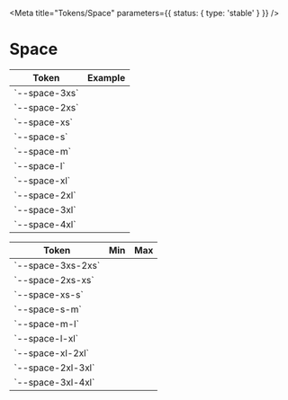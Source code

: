 
<Meta title="Tokens/Space" parameters={{ status: { type: 'stable' } }} />

# Space

<div className="inline align-start gap-xl">
  <table>
    <thead>
      <tr>
        <th>Token</th>
        <th>Example</th>
      </tr>
    </thead>
    <tbody>
      <tr>
        <td>`--space-3xs`</td>
        <td>
          <div
            className="spacing-demo"
            style={{
              width: 'var(--space-3xs)',
              height: 'var(--space-3xs)',
              backgroundColor: 'var(--color-primary)'
            }}
          ></div>
        </td>
      </tr>
      <tr>
        <td>`--space-2xs`</td>
        <td>
          <div
            className="spacing-demo"
            style={{
              width: 'var(--space-2xs)',
              height: 'var(--space-2xs)',
              backgroundColor: 'var(--color-primary)'
            }}
          ></div>
        </td>
      </tr>
      <tr>
        <td>`--space-xs`</td>
        <td>
          <div
            className="spacing-demo"
            style={{
              width: 'var(--space-xs)',
              height: 'var(--space-xs)',
              backgroundColor: 'var(--color-primary)'
            }}
          ></div>
        </td>
      </tr>
      <tr>
        <td>`--space-s`</td>
        <td>
          <div
            className="spacing-demo"
            style={{
              width: 'var(--space-s)',
              height: 'var(--space-s)',
              backgroundColor: 'var(--color-primary)'
            }}
          ></div>
        </td>
      </tr>
      <tr>
        <td>`--space-m`</td>
        <td>
          <div
            className="spacing-demo"
            style={{
              width: 'var(--space-m)',
              height: 'var(--space-m)',
              backgroundColor: 'var(--color-primary)'
            }}
          ></div>
        </td>
      </tr>
      <tr>
        <td>`--space-l`</td>
        <td>
          <div
            className="spacing-demo"
            style={{
              width: 'var(--space-l)',
              height: 'var(--space-l)',
              backgroundColor: 'var(--color-primary)'
            }}
          ></div>
        </td>
      </tr>
      <tr>
        <td>`--space-xl`</td>
        <td>
          <div
            className="spacing-demo"
            style={{
              width: 'var(--space-xl)',
              height: 'var(--space-xl)',
              backgroundColor: 'var(--color-primary)'
            }}
          ></div>
        </td>
      </tr>
      <tr>
        <td>`--space-2xl`</td>
        <td>
          <div
            className="spacing-demo"
            style={{
              width: 'var(--space-2xl)',
              height: 'var(--space-2xl)',
              backgroundColor: 'var(--color-primary)'
            }}
          ></div>
        </td>
      </tr>
      <tr>
        <td>`--space-3xl`</td>
        <td>
          <div
            className="spacing-demo"
            style={{
              width: 'var(--space-3xl)',
              height: 'var(--space-3xl)',
              backgroundColor: 'var(--color-primary)'
            }}
          ></div>
        </td>
      </tr>
      <tr>
        <td>`--space-4xl`</td>
        <td>
          <div
            className="spacing-demo"
            style={{
              width: 'var(--space-4xl)',
              height: 'var(--space-4xl)',
              backgroundColor: 'var(--color-primary)'
            }}
          ></div>
        </td>
      </tr>
    </tbody>
  </table>
  <table>
    <thead>
      <tr>
        <th>Token</th>
        <th>Min</th>
        <th>Max</th>
      </tr>
    </thead>
    <tbody>
      <tr>
        <td>`--space-3xs-2xs`</td>
        <td>
          <div
            className="spacing-demo"
            style={{
              width: 'var(--space-3xs)',
              height: 'var(--space-3xs)',
              backgroundColor: 'var(--color-primary)'
            }}
          ></div>
        </td>
        <td>
          <div
            className="spacing-demo"
            style={{
              width: 'var(--space-2xs)',
              height: 'var(--space-2xs)',
              backgroundColor: 'var(--color-primary)'
            }}
          ></div>
        </td>
      </tr>
      <tr>
        <td>`--space-2xs-xs`</td>
        <td>
          <div
            className="spacing-demo"
            style={{
              width: 'var(--space-2xs)',
              height: 'var(--space-2xs)',
              backgroundColor: 'var(--color-primary)'
            }}
          ></div>
        </td>
        <td>
          <div
            className="spacing-demo"
            style={{
              width: 'var(--space-xs)',
              height: 'var(--space-xs)',
              backgroundColor: 'var(--color-primary)'
            }}
          ></div>
        </td>
      </tr>
      <tr>
        <td>`--space-xs-s`</td>
        <td>
          <div
            className="spacing-demo"
            style={{
              width: 'var(--space-xs)',
              height: 'var(--space-xs)',
              backgroundColor: 'var(--color-primary)'
            }}
          ></div>
        </td>
        <td>
          <div
            className="spacing-demo"
            style={{
              width: 'var(--space-s)',
              height: 'var(--space-s)',
              backgroundColor: 'var(--color-primary)'
            }}
          ></div>
        </td>
      </tr>
      <tr>
        <td>`--space-s-m`</td>
        <td>
          <div
            className="spacing-demo"
            style={{
              width: 'var(--space-s)',
              height: 'var(--space-s)',
              backgroundColor: 'var(--color-primary)'
            }}
          ></div>
        </td>
        <td>
          <div
            className="spacing-demo"
            style={{
              width: 'var(--space-m)',
              height: 'var(--space-m)',
              backgroundColor: 'var(--color-primary)'
            }}
          ></div>
        </td>
      </tr>
      <tr>
        <td>`--space-m-l`</td>
        <td>
          <div
            className="spacing-demo"
            style={{
              width: 'var(--space-m)',
              height: 'var(--space-m)',
              backgroundColor: 'var(--color-primary)'
            }}
          ></div>
        </td>
        <td>
          <div
            className="spacing-demo"
            style={{
              width: 'var(--space-l)',
              height: 'var(--space-l)',
              backgroundColor: 'var(--color-primary)'
            }}
          ></div>
        </td>
      </tr>
      <tr>
        <td>`--space-l-xl`</td>
        <td>
          <div
            className="spacing-demo"
            style={{
              width: 'var(--space-l)',
              height: 'var(--space-l)',
              backgroundColor: 'var(--color-primary)'
            }}
          ></div>
        </td>
        <td>
          <div
            className="spacing-demo"
            style={{
              width: 'var(--space-xl)',
              height: 'var(--space-xl)',
              backgroundColor: 'var(--color-primary)'
            }}
          ></div>
        </td>
      </tr>
      <tr>
        <td>`--space-xl-2xl`</td>
        <td>
          <div
            className="spacing-demo"
            style={{
              width: 'var(--space-xl)',
              height: 'var(--space-xl)',
              backgroundColor: 'var(--color-primary)'
            }}
          ></div>
        </td>
        <td>
          <div
            className="spacing-demo"
            style={{
              width: 'var(--space-2xl)',
              height: 'var(--space-2xl)',
              backgroundColor: 'var(--color-primary)'
            }}
          ></div>
        </td>
      </tr>
      <tr>
        <td>`--space-2xl-3xl`</td>
        <td>
          <div
            className="spacing-demo"
            style={{
              width: 'var(--space-2xl)',
              height: 'var(--space-2xl)',
              backgroundColor: 'var(--color-primary)'
            }}
          ></div>
        </td>
        <td>
          <div
            className="spacing-demo"
            style={{
              width: 'var(--space-3xl)',
              height: 'var(--space-3xl)',
              backgroundColor: 'var(--color-primary)'
            }}
          ></div>
        </td>
      </tr>
      <tr>
        <td>`--space-3xl-4xl`</td>
        <td>
          <div
            className="spacing-demo"
            style={{
              width: 'var(--space-3xl)',
              height: 'var(--space-3xl)',
              backgroundColor: 'var(--color-primary)'
            }}
          ></div>
        </td>
        <td>
          <div
            className="spacing-demo"
            style={{
              width: 'var(--space-4xl)',
              height: 'var(--space-4xl)',
              backgroundColor: 'var(--color-primary)'
            }}
          ></div>
        </td>
      </tr>
    </tbody>
  </table>
</div>
